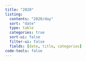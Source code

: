 ```yaml
---
title: "2020"
listing:
  contents: "2020/day"
  sort: "date"
  type: table
  categories: true
  sort-ui: false
  filter-ui: false
  fields: [date, title, categories]
code-tools: false
---
```



